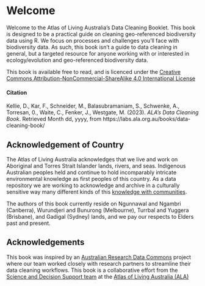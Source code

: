 # Welcome {.unnumbered}

Welcome to the Atlas of Living Australia's Data Cleaning Booklet. This book is
designed to be a practical guide on cleaning geo-referenced biodiversity data
using R. We focus on processes and challenges you'll face with
biodiversity data. As such, this book isn't a guide to data cleaning in general,
but a targeted resource for anyone working with or interested in ecology/evolution and geo-referenced 
biodiversity data.

<!-- This is a placeholder licence -->
<!-- actual repository should also contain a licence doc; preferably matching I think -->
This book is available free to read, and is licenced under the 
[Creative Commons Attribution-NonCommercial-ShareAlike 4.0 International License](https://creativecommons.org/licenses/by-nc-sa/4.0/) 
  
#### Citation

Kellie, D., Kar, F., Schneider, M., Balasubramaniam, S., Schwenke, A., Torresan, 0., Waite, C., Fenker, J., Westgate, M. (2023). *ALA's Data Cleaning Book*. Retrieved Month dd, yyyy, from https://labs.ala.org.au/books/data-cleaning-book/


## Acknowledgement of Country

The Atlas of Living Australia acknowledges that we live and work on Aboriginal and Torres Strait Islander lands, rivers, and seas. Indigenous Australian peoples held and continue to hold incomparably intricate environmental knowledge as first peoples of this country. As a data repository we are working to acknowledge and archive in a culturally sensitive way many different kinds of this [knowledge with communities](https://www.ala.org.au/indigenous-ecological-knowledge/).

The authors of this book currently reside on Ngunnawal and Ngambri (Canberra), Wurundjeri and Bunurong (Melbourne), Turrbal and Yuggera (Brisbane), and Gadigal (Sydney) lands, and we pay our respects to Elders past and present.   

## Acknowledgements {.unnumbered}

This book was inspired by an [Australian Research Data
Commons](https://ardc.edu.au/) project where our team worked closely with
research partners to streamline their data cleaning workflows. This book is a
collaborative effort from the [Science and Decision Support team](https://labs.ala.org.au/about/) at the [Atlas of Living Australia (ALA)](https://www.ala.org.au/)
